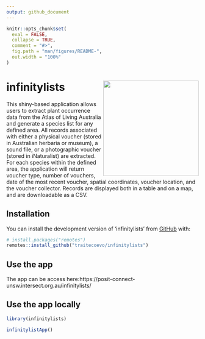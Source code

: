 ```yaml
---
output: github_document
---
```


<!-- README.md is generated from README.Rmd. Please edit that file -->

```r
knitr::opts_chunk$set(
  eval = FALSE,
  collapse = TRUE,
  comment = "#>",
  fig.path = "man/figures/README-",
  out.width = "100%"
)
```

# infinitylists <img src="inst/figs/infinitylist_hex.png" align="right" alt="" width="250" />

<!-- badges: start -->
<!-- badges: end -->

This shiny-based application allows users to extract plant occurrence data from the Atlas of Living Australia and generate a species list for any defined area. All records associated with either a physical voucher (stored in Australian herbaria or museum), a sound file, or a photographic voucher (stored in iNaturalist) are extracted. For each species within the defined area, the application will return voucher type, number of vouchers, date of the most recent voucher, spatial coordinates, voucher location, and the voucher collector. Records are displayed both in a table and on a map, and are downloadable as a CSV.

## Installation

You can install the development version of 'infinitylists' from [GitHub](https://github.com/traitecoevo/infinitylists) with:

```r
# install.packages("remotes")
remotes::install_github("traitecoevo/infinitylists")
```

## Use the app 

The app can be access here:https://posit-connect-unsw.intersect.org.au/infinitylists/

## Use the app locally

```r
library(infinitylists)

infinitylistApp()
```


